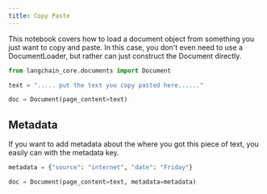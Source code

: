 ```yaml
---
title: Copy Paste
---
```


This notebook covers how to load a document object from something you just want to copy and paste. In this case, you don't even need to use a DocumentLoader, but rather can just construct the Document directly.


```python
from langchain_core.documents import Document
```


```python
text = "..... put the text you copy pasted here......"
```


```python
doc = Document(page_content=text)
```

## Metadata
If you want to add metadata about the where you got this piece of text, you easily can with the metadata key.


```python
metadata = {"source": "internet", "date": "Friday"}
```


```python
doc = Document(page_content=text, metadata=metadata)
```


```python

```
